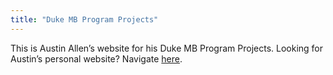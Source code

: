 ```yaml
---
title: "Duke MB Program Projects"
---
```



This is Austin Allen's website for his Duke MB Program Projects. Looking for Austin's personal website? Navigate [here](austindallen.com).

